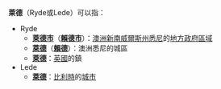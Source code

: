 {{noteTA
|1=zh-hans:澳大利亚;zh-hk:澳洲;zh-tw:澳洲;
|2==zh-hans:新南烕尔士; zh-hant:新南威爾斯; zh-hk:新南威爾斯;
|3=zh-hans:悉尼;zh-hk:悉尼;zh-tw:雪梨;
}}

'''萊德'''（Ryde或Lede）可以指：

*Ryde
**'''[[萊德市|萊德市]]'''（'''[[賴德市|賴德市]]'''）：[[澳洲|澳洲]][[新南威爾斯州|新南威爾斯州]][[悉尼|悉尼]]的[[地方政府區域|地方政府區域]]
**'''[[賴德_(新南威爾斯)|萊德]]'''（'''[[賴德_(新南威爾斯)|賴德]]'''）：澳洲悉尼的城區
**'''[[萊德_(英國)|萊德]]'''：[[英國|英國]]的鎮
*Lede
**'''[[萊德_(比利時)|萊德]]'''：[[比利時|比利時]]的[[城市|城市]]
{{disambig|Cat=二字地名消歧义}}